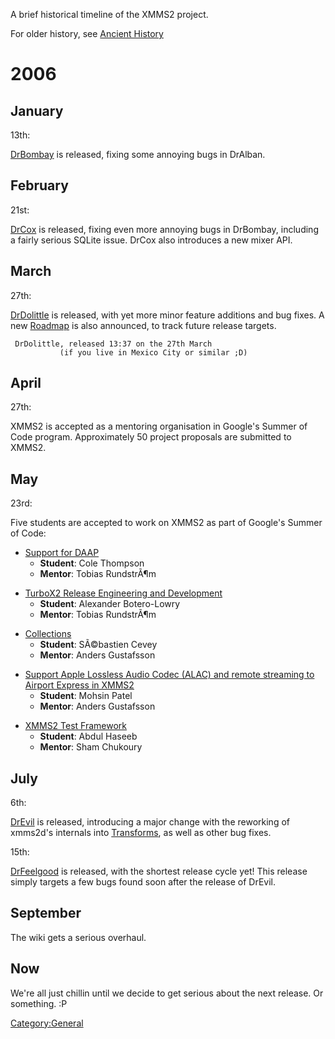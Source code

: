 A brief historical timeline of the XMMS2 project.

For older history, see [[History/Ancient | Ancient History]]

= 2006 =
== January ==
;13th:
[[Release:DrBombay | DrBombay]] is released, fixing some annoying bugs in DrAlban.

== February ==
;21st:
[[Release:DrCox | DrCox]] is released, fixing even more annoying bugs in DrBombay, including a fairly serious SQLite issue. DrCox also introduces a new mixer API.

== March ==
;27th:
[[Release:DrDolittle | DrDolittle]] is released, with yet more minor feature additions and bug fixes. A new [[Roadmap]] is also announced, to track future release targets.
 <sacarasc> DrDolittle, released 13:37 on the 27th March
            (if you live in Mexico City or similar ;D)

== April ==
;27th:
XMMS2 is accepted as a mentoring organisation in Google's Summer of Code program. Approximately 50 project proposals are submitted to XMMS2.

== May ==
;23rd:
Five students are accepted to work on XMMS2 as part of Google's Summer of Code:

* [[SoC:DAAP | Support for DAAP]]
** '''Student''': Cole Thompson
** '''Mentor''': Tobias RundstrÃ¶m

* [[SoC:TurboX2 | TurboX2 Release Engineering and Development]]
** '''Student''': Alexander Botero-Lowry
** '''Mentor''': Tobias RundstrÃ¶m

* [[Collections]]
** '''Student''': SÃ©bastien Cevey
** '''Mentor''': Anders Gustafsson

* [[SoC:AirTunes | Support Apple Lossless Audio Codec (ALAC) and remote streaming to Airport Express in XMMS2]]
** '''Student''': Mohsin Patel
** '''Mentor''': Anders Gustafsson

* [[SoC:XMMS2Testing | XMMS2 Test Framework]]
** '''Student''': Abdul Haseeb
** '''Mentor''': Sham Chukoury

== July ==	 
;6th:	 
[[Release:DrEvil | DrEvil]] is released, introducing a major change with the reworking of xmms2d's internals into [[Transforms]], as well as other bug fixes.

;15th:
[[Release:DrFeelgood | DrFeelgood]] is released, with the shortest release cycle yet! This release simply targets a few bugs found soon after the release of DrEvil.

== September ==
The wiki gets a serious overhaul.

== Now ==
We're all just chillin until we decide to get serious about the next release. Or something. :P

[[Category:General]]